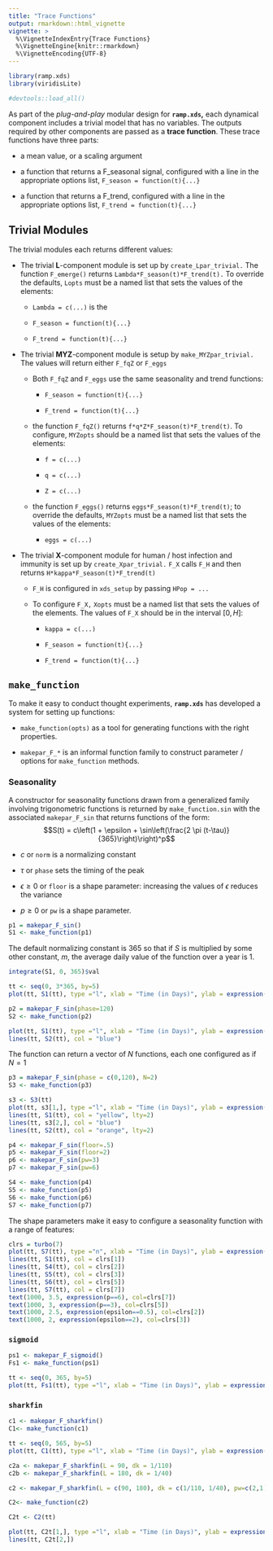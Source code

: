 ```yaml
---
title: "Trace Functions"
output: rmarkdown::html_vignette
vignette: >
  %\VignetteIndexEntry{Trace Functions}
  %\VignetteEngine{knitr::rmarkdown}
  %\VignetteEncoding{UTF-8}
---
```


```r
library(ramp.xds)
library(viridisLite)
```


```r
#devtools::load_all()
```

As part of the  *plug-and-play* modular design for **`ramp.xds`,** each dynamical component includes a trivial model that has no variables. The outputs required by other components are passed as a **trace function**. These trace functions have three parts:

+ a mean value, or a scaling argument

+ a function that returns a F_seasonal signal, configured with a line in the appropriate options list, `F_season = function(t){...}` 

+ a function that returns a F_trend, configured with a line in the appropriate options list, `F_trend = function(t){...}` 


## Trivial Modules 


The trivial modules each returns different values:

+ The trivial **L**-component module is set up by `create_Lpar_trivial.` The function `F_emerge()` returns `Lambda*F_season(t)*F_trend(t).` To override the defaults, `Lopts` must be a named list that sets the values of the elements: 

    - `Lambda = c(...)` is the
        
    - `F_season = function(t){...}`
        
    - `F_trend = function(t){...}`

+ The trivial **MYZ**-component module is setup by `make_MYZpar_trivial.` The values will return either `F_fqZ` or `F_eggs` 

    - Both `F_fqZ` and `F_eggs` use the same seasonality and trend functions: 

        - `F_season = function(t){...}` 
        
        - `F_trend = function(t){...}` 

    - the function `F_fqZ()` returns `f*q*Z*F_season(t)*F_trend(t)`. To configure, `MYZopts` should be a named list that sets the values of the elements: 
    
        - `f = c(...)` 
        
        - `q = c(...)` 
        
        - `Z = c(...)`
    
    - the function `F_eggs()` returns `eggs*F_season(t)*F_trend(t)`; to override the defaults, `MYZopts` must be a named list that sets the values of the elements:
    
        - ` eggs = c(...)`

+ The trivial **X**-component module for human / host infection and immunity is set up by `create_Xpar_trivial.` `F_X` calls `F_H` and then returns `H*kappa*F_season(t)*F_trend(t)` 

    - `F_H` is configured in `xds_setup` by passing `HPop = ...` 
    
    - To configure `F_X,` `Xopts` must be a named list that sets the values of the elements. The values of `F_X` should be in the interval $[0,H]:$ 
    
      - `kappa = c(...)`
        
      - `F_season = function(t){...}`
        
      - `F_trend = function(t){...}`
        
## `make_function`

To make it easy to conduct thought experiments, **`ramp.xds`** has developed a system for setting up functions: 

  + `make_function(opts)` as a tool for generating functions with the right properties. 
  
  + `makepar_F_*` is an informal function family to construct parameter / options for `make_function` methods. 

### Seasonality

A constructor for seasonality functions drawn from a generalized family involving trigonometric functions is returned by `make_function.sin` with the associated `makepar_F_sin` that returns functions of the form: 
$$S(t) =  c\left(1 + \epsilon + \sin\left(\frac{2 \pi (t-\tau)}{365}\right)\right)^p$$

+ $c$ or `norm` is a normalizing constant 

+ $\tau$ or `phase` sets the timing of the peak

+ $\epsilon \geq 0$ or `floor` is a shape parameter: increasing the values of $\epsilon$ reduces the variance 

+ $p \geq 0$ or `pw` is a shape parameter.

```r
p1 = makepar_F_sin()
S1 <- make_function(p1)

```

The default normalizing constant is $365$ so that if $S$ is multiplied by some other constant, $m,$ the average daily value of the function over a year is $1.$

```r
integrate(S1, 0, 365)$val
```

```r
tt <- seq(0, 3*365, by=5)
plot(tt, S1(tt), type ="l", xlab = "Time (in Days)", ylab = expression(S(t)))
```


```r
p2 = makepar_F_sin(phase=120)
S2 <- make_function(p2)
```


```r
plot(tt, S1(tt), type ="l", xlab = "Time (in Days)", ylab = expression(S(t)))
lines(tt, S2(tt), col = "blue")
```

The function can return a vector of $N$ functions, each one configured as if $N=1$

```r
p3 = makepar_F_sin(phase = c(0,120), N=2)
S3 <- make_function(p3)
```

```r
s3 <- S3(tt) 
plot(tt, s3[1,], type ="l", xlab = "Time (in Days)", ylab = expression(S(t)))
lines(tt, S1(tt), col = "yellow", lty=2)
lines(tt, s3[2,], col = "blue")
lines(tt, S2(tt), col = "orange", lty=2)
```
```r
p4 <- makepar_F_sin(floor=.5)
p5 <- makepar_F_sin(floor=2)
p6 <- makepar_F_sin(pw=3)
p7 <- makepar_F_sin(pw=6)
```


```r
S4 <- make_function(p4)
S5 <- make_function(p5)
S6 <- make_function(p6)
S7 <- make_function(p7)
```

The shape parameters make it easy to configure a seasonality function with a range of features: 

```r
clrs = turbo(7)
plot(tt, S7(tt), type ="n", xlab = "Time (in Days)", ylab = expression(S(t)))
lines(tt, S1(tt), col = clrs[1])
lines(tt, S4(tt), col = clrs[2])
lines(tt, S5(tt), col = clrs[3])
lines(tt, S6(tt), col = clrs[5])
lines(tt, S7(tt), col = clrs[7])
text(1000, 3.5, expression(p==6), col=clrs[7])
text(1000, 3, expression(p==3), col=clrs[5])
text(1000, 2.5, expression(epsilon==0.5), col=clrs[2])
text(1000, 2, expression(epsilon==2), col=clrs[3])
```


###  `sigmoid` 

```r
ps1 <- makepar_F_sigmoid()
Fs1 <- make_function(ps1)
```

```r
tt <- seq(0, 365, by=5)
plot(tt, Fs1(tt), type ="l", xlab = "Time (in Days)", ylab = expression(Fs1(t)))
```

### `sharkfin`

```r
c1 <- makepar_F_sharkfin()
C1<- make_function(c1)
```



```r
tt <- seq(0, 565, by=5)
plot(tt, C1(tt), type ="l", xlab = "Time (in Days)", ylab = expression(Fs1(t)))
```



```r
c2a <- makepar_F_sharkfin(L = 90, dk = 1/110)
c2b <- makepar_F_sharkfin(L = 180, dk = 1/40)
```

```r
c2 <- makepar_F_sharkfin(L = c(90, 180), dk = c(1/110, 1/40), pw=c(2,1), N=2)
```

```r
C2<- make_function(c2)
```


```r
C2t <- C2(tt)
```



```r
plot(tt, C2t[1,], type ="l", xlab = "Time (in Days)", ylab = expression(Fs1(t)))
lines(tt, C2t[2,])
```
